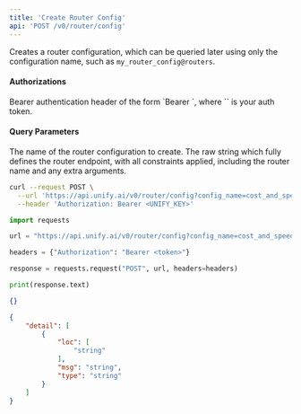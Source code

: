 ```yaml
---
title: 'Create Router Config'
api: 'POST /v0/router/config'
---
```

Creates a router configuration, which can be queried later using only the
configuration name, such as `my_router_config@routers`.

#### Authorizations

<ParamField header="Authorization" type="string" required="true">
  Bearer authentication header of the form `Bearer <token>`, where `<token>` is your auth token.
</ParamField>

#### Query Parameters

<ParamField query="config_name" type="string" required="true">
The name of the router configuration to create.
</ParamField>

<ParamField query="router_endpoint" type="string" required="true">
The raw string which fully defines the router endpoint, with all constraints applied, including the router name and any extra arguments.
</ParamField>

<RequestExample>

```bash cURL
curl --request POST \
  --url 'https://api.unify.ai/v0/router/config?config_name=cost_and_speed_optimized&router_endpoint=router1|models:llama-3.1-8b-chat,mixtral-8x22b-instruct-v0.1|providers:fireworks-ai,together-ai|q:1|c:4.65e-03|t:2.08e-05|i:2.07e-03@routers' \
  --header 'Authorization: Bearer <UNIFY_KEY>'
```

```python Python
import requests

url = "https://api.unify.ai/v0/router/config?config_name=cost_and_speed_optimized&router_endpoint=router1|models:llama-3.1-8b-chat,mixtral-8x22b-instruct-v0.1|providers:fireworks-ai,together-ai|q:1|c:4.65e-03|t:2.08e-05|i:2.07e-03@routers"

headers = {"Authorization": "Bearer <token>"}

response = requests.request("POST", url, headers=headers)

print(response.text)
```

</RequestExample>
<ResponseExample>

```json 200
{}
```

```json 422
{
    "detail": [
        {
            "loc": [
                "string"
            ],
            "msg": "string",
            "type": "string"
        }
    ]
}
```

</ResponseExample>
